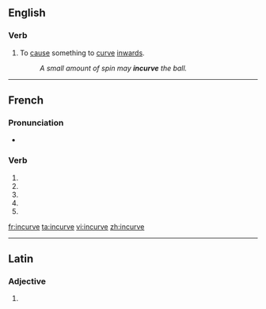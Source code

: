 {{also|incurvé}}
==English==

===Verb===
{{en-verb|incurves|incurving|incurved}}

# {{rare}} To [[cause]] something to [[curve]] [[inwards]].
#: ''A small amount of spin may '''incurve''' the ball.''

----

==French==

===Pronunciation===
* {{homophones|incurvent|incurves}}

===Verb===
{{fr-verb form}}

# {{conjugation of|incurver||1|s|pres|ind|lang=fr}}
# {{conjugation of|incurver||3|s|pres|ind|lang=fr}}
# {{conjugation of|incurver||1|s|pres|sub|lang=fr}}
# {{conjugation of|incurver||1|s|pres|sub|lang=fr}}
# {{conjugation of|incurver||2|s|imp|lang=fr}}

[[fr:incurve]]
[[ta:incurve]]
[[vi:incurve]]
[[zh:incurve]]

----
==Latin==

===Adjective===
{{la-adj-form|incurve}}

# {{inflection of|incurvus|incurvus|voc|m|s|lang=la}}
{{rfc-auto}}